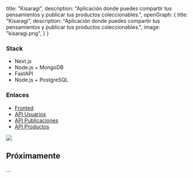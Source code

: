 
  title: "Kisaragi",
  description: "Aplicación donde puedes compartir tus pensamientos y publicar tus productos coleccionables.",
  openGraph: {
    title: "Kisaragi",
    description: "Aplicación donde puedes compartir tus pensamientos y publicar tus productos coleccionables.",
    image: "kisaragi.png",
  }
}

### Stack
- Next.js
- Node.js + MongoDB
- FastAPI
- Node.js + PostgreSQL

### Enlaces
- [Fronted](https://github.com/Railly/kisaragi-front)
- [API Usuarios](https://github.com/LTSpark/Kisaragi-UserAPI)
- [API Publicaciones](https://github.com/LTSpark/Kisaragi-PublicationAPI)
- [API Productos](https://github.com/LTSpark/Kisaragi-ProductsAPI)


<Image src="/images/kisaragi-browser.png" width={1837} height={974} />

## Próximamente

...